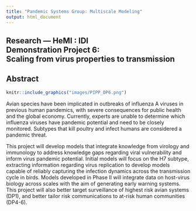 ```yaml
---
title: "Pandemic Systems Group: Multiscale Modeling"
output: html_document
---
```

<!-- BANNER --> 
</div> <!-- container-fluid main-container -->
<div class="jumbotron homepagebanner jumbotron-fluid">
<div class="container">
## **Research --- HeMI : IDI**<br>Demonstration Project 6:<br>Scaling from virus properties to transmission {.lead .tagline}
</div> <!--end container-->
</div> <!--end jumbotron-->

<!-- MAIN CONTENT --> 
<div class="container-fluid main-container">

<!-- <p id="disclaimer"></p> -->

## Abstract

```r
knitr::include_graphics("images/PIPP_DP6.png")
```
Avian species have been implicated in outbreaks of influenza A viruses in previous human pandemics, with severe consequences for public health and the global economy. Currently, experts are unable to determine which influenza viruses have pandemic potential and need to be closely monitored. Subtypes that kill poultry and infect humans are considered a pandemic threat. 

This project will develop models that integrate knowledge from virology and immunology to address knowledge gaps regarding viral vulnerability and inform virus pandemic potential. Initial models will focus on the H7 subtype, extracting information regarding virus replication to develop models capable of reliably capturing the infection dynamics across the transmission cycle in birds. Models developed in Phase II  will integrate data on host-virus biology across scales with the aim of generating early warning systems. This project will also better target surveillance of highest risk avian systems (DP1), and better tailor risk communications to at-risk human communities (DP4-6). 

<!--
```r
knitr::include_url("DP6_summary.html")
```
<script>iFrameResize({ log: false }, '#DP6')</script>
-->

<!--
## Supplemental Information

<div class="container-frames">

<p>Preprint:<br>
  <a href="https://github.com/CEIDatUGA/covid-university-reopening/raw/master/manuscript.pdf" target="_blank">
  Demonstration Project 6: Scaling from virus properties to transmission</a> (pdf)
</p>

<p>
  <a href="https://github.com/CEIDatUGA/covid-university-reopening" target="_blank">
    <img src="images/GitHub-Mark-64px.png" id="github-icon" alt="GitHub repository"/>
    GitHub repository (public)
  </a>
</p>

</div>
-->